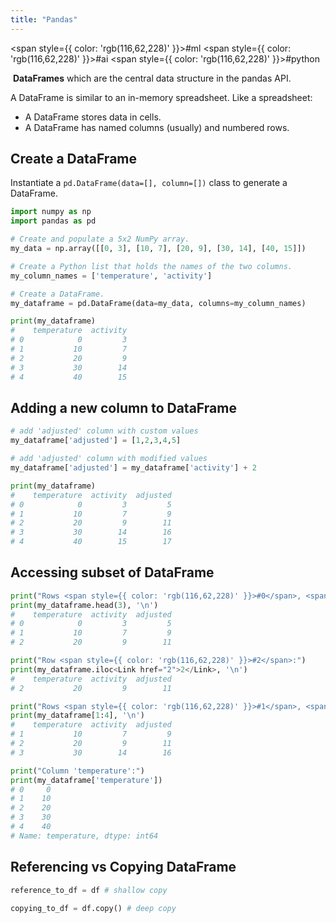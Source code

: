 ```yaml
---
title: "Pandas"
---
```



<span style={{ color: 'rgb(116,62,228)' }}>#ml</span> <span style={{ color: 'rgb(116,62,228)' }}>#ai</span> <span style={{ color: 'rgb(116,62,228)' }}>#python</span> 

 **DataFrames** which are the central data structure in the pandas API.

A DataFrame is similar to an in-memory spreadsheet. Like a spreadsheet:

- A DataFrame stores data in cells.
- A DataFrame has named columns (usually) and numbered rows.

## Create a DataFrame

Instantiate a `pd.DataFrame(data=[], column=[])` class to generate a DataFrame.

```python
import numpy as np
import pandas as pd

# Create and populate a 5x2 NumPy array.
my_data = np.array([[0, 3], [10, 7], [20, 9], [30, 14], [40, 15]])

# Create a Python list that holds the names of the two columns.
my_column_names = ['temperature', 'activity']

# Create a DataFrame.
my_dataframe = pd.DataFrame(data=my_data, columns=my_column_names)

print(my_dataframe)
#    temperature  activity
# 0            0         3
# 1           10         7
# 2           20         9
# 3           30        14
# 4           40        15
```

## Adding a new column to DataFrame

```python
# add 'adjusted' column with custom values
my_dataframe['adjusted'] = [1,2,3,4,5]

# add 'adjusted' column with modified values
my_dataframe['adjusted'] = my_dataframe['activity'] + 2

print(my_dataframe)
#    temperature  activity  adjusted
# 0            0         3         5
# 1           10         7         9
# 2           20         9        11
# 3           30        14        16
# 4           40        15        17
```

## Accessing subset of DataFrame

```python
print("Rows <span style={{ color: 'rgb(116,62,228)' }}>#0</span>, <span style={{ color: 'rgb(116,62,228)' }}>#1</span>, and <span style={{ color: 'rgb(116,62,228)' }}>#2</span>:")
print(my_dataframe.head(3), '\n')
#    temperature  activity  adjusted
# 0            0         3         5
# 1           10         7         9
# 2           20         9        11 

print("Row <span style={{ color: 'rgb(116,62,228)' }}>#2</span>:")
print(my_dataframe.iloc<Link href="2">2</Link>, '\n')
#    temperature  activity  adjusted
# 2           20         9        11 

print("Rows <span style={{ color: 'rgb(116,62,228)' }}>#1</span>, <span style={{ color: 'rgb(116,62,228)' }}>#2</span>, and <span style={{ color: 'rgb(116,62,228)' }}>#3</span>:")
print(my_dataframe[1:4], '\n')
#    temperature  activity  adjusted
# 1           10         7         9
# 2           20         9        11
# 3           30        14        16 

print("Column 'temperature':")
print(my_dataframe['temperature'])
# 0     0
# 1    10
# 2    20
# 3    30
# 4    40
# Name: temperature, dtype: int64
```

## Referencing vs Copying DataFrame

```python
reference_to_df = df # shallow copy

copying_to_df = df.copy() # deep copy
```

